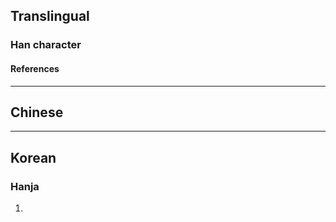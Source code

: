 {{character info}}
==Translingual==

===Han character===
{{Han char|rn=9|rad=人|as=04|sn=6|four=|canj=OOMN|ids=⿰亻气}}

====References====
{{Han ref|kx=0094.140|dkj=00406|hdz=10122.050|uh=3439}}

----

==Chinese==
{{zh-see|仡|v}}

----

==Korean==

===Hanja===
{{ko-hanja|hangeul=흘|rv=heul|mr=hŭl|y=hul|eumhun=날래다|ehrv=nallaeda|ehmr=nallaeda|ehy=nallayta}}

# {{rfdef|ko|sort=人04}}